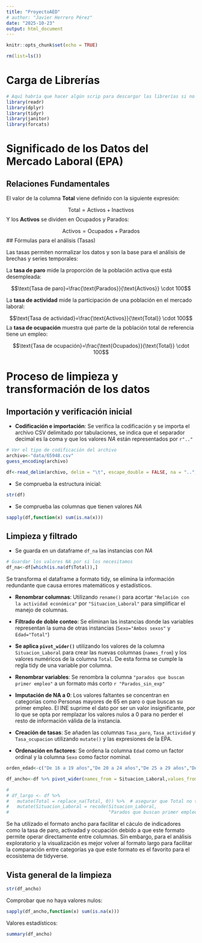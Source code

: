 ```yaml
---
title: "ProyectoAED"
# author: "Javier Herrero Pérez"
date: "2025-10-23"
output: html_document
---
```


```r
knitr::opts_chunk$set(echo = TRUE)
```


```r
rm(list=ls())
```

# Carga de Librerías

```r
# Aquí habría que hacer algún scrip para descargar las librerías si no las tienen
library(readr)
library(dplyr)
library(tidyr)
library(janitor)
library(forcats)
```



# Significado de los Datos del Mercado Laboral (EPA)

## Relaciones Fundamentales


El valor de la columna **Total** viene definido con la siguiente expresión:

$$\text{Total}=\text{Activos}+\text{Inactivos}$$
Y los **Activos** se dividen en Ocupados y Parados:

$$\text{Activos}=\text{Ocupados}+\text{Parados}$$
## Fórmulas para el análisis (Tasas)

Las tasas permiten normalizar los datos y son la base para el análisis de brechas y series temporales:



La **tasa de paro** mide la proporción de la población activa que está desempleada:

$$\text{Tasa de paro}=\frac{\text{Parados}}{\text{Activos}} \cdot 100$$

La **tasa de actividad** mide la participación de una población en el mercado laboral:

$$\text{Tasa de actividad}=\frac{\text{Activos}}{\text{Total}} \cdot 100$$
La **tasa de ocupación** muestra qué parte de la población total de referencia tiene un empleo:

$$\text{Tasa de ocupación}=\frac{\text{Ocupados}}{\text{Total}} \cdot 100$$



# Proceso de limpieza y transformación de los datos


## Importación y verificación inicial

- **Codificación e importación**: Se verifica la codificación y se importa el archivo CSV delimitado por tabulaciones, se indica que el separador decimal es la coma y que los valores *NA* están representados por `r".."`


```r
# Ver el tipo de codificación del archivo
archivo<-"data/65948.csv"
guess_encoding(archivo)
```


```r
df<-read_delim(archivo, delim = "\t", escape_double = FALSE, na = "..", trim_ws = TRUE,locale = locale(decimal_mark = ",")) %>% rename(Situacion_Laboral = "Relación con la actividad económica") %>% filter(Sexo != "Ambos sexos", Edad != "Total") %>% mutate(Sexo=as.factor(Sexo), Edad=as.factor(Edad),Situacion_Laboral=as.factor(Situacion_Laboral))
```

- Se comprueba la estructura inicial:

```r
str(df)
```

- Se comprueba las columnas que tienen valores *NA*

```r
sapply(df,function(x) sum(is.na(x)))
```

## Limpieza y filtrado

- Se guarda en un dataframe `df_na` las instancias con *NA*

```r
# Guardar los valores NA por si los necesitamos
df_na<-df[which(is.na(df$Total)),]
```

Se transforma el dataframe a formato tidy, se elimina la información redundante que causa errores matemáticos y estadísticos.

- **Renombrar columnas**: Utilizando `rename()` para acortar `"Relación con la actividad económica"` por ` "Situacion_Laboral"` para simplificar el manejo de columnas.

- **Filtrado de doble conteo**: Se eliminan las instancias donde las variables representan la suma de otras instancias (`Sexo="Ambos sexos"` y `Edad="Total"`)

- **Se aplica `pivot_wider()`** utilizando los valores de la columna `Situacion_Laboral` para crear las nuevas columnas (`names_from`) y los valores numéricos de la columna `Total`. De esta forma se cumple la regla tidy de una variable por columna.

- **Renombrar variables**: Se renombra la columna `"parados que buscan primer empleo"` a un formato más corto `r "Parados_sin_exp"`

- **Imputación de NA a 0**: Los valores faltantes se concentran en categorías como Personas mayores de 65 en paro o que buscan su primer empleo. El INE suprime el dato por ser un valor insignificante, por lo que se opta por remplazar los valores nulos a 0 para no perder el resto de información válida de la instancia.

- **Creación de tasas**: Se añaden las columnas `Tasa_paro`, `Tasa_actividad` y `Tasa_ocupacion` utilizando `mutate()` y las expresiones de la EPA.

- **Ordenación en factores**: Se ordena la columna `Edad` como un factor ordinal y la columna `Sexo` como factor nominal.

```r
orden_edad<-c("De 16 a 19 años","De 20 a 24 años","De 25 a 29 años","De 30 a 34 años","De 35 a 39 años","De 40 a 44 años","De 45 a 49 años","De 50 a 54 años","De 55 a 59 años","De 60 a 64 años","De 65 a 69 años","70 y más años")

df_ancho<-df %>% pivot_wider(names_from = Situacion_Laboral,values_from = Total) %>% rename(Parados_sin_exp="Parados que buscan primer empleo") %>% mutate(across(.cols=c(Parados,Parados_sin_exp,Activos,Ocupados,Inactivos),.fns=~replace_na(.,0))) %>% mutate(across(c(Activos, Ocupados, Parados, Inactivos, Total), as.numeric),Tasa_paro=Parados/Activos*100,Tasa_actividad=Activos/Total*100,Tasa_ocupacion=Ocupados/Total*100) %>% mutate(Edad=fct_relevel(Edad,orden_edad))

# 
# df_largo <- df %>%
#   mutate(Total = replace_na(Total, 0)) %>%  # asegurar que Total no tiene NA
#   mutate(Situacion_Laboral = recode(Situacion_Laboral,
#                                     "Parados que buscan primer empleo" = "Parados_sin_exp"))%>% mutate(Edad=fct_relevel(Edad,orden_edad))

```


Se ha utilizado el formato ancho para facilitar el cáculo de indicadores como la tasa de paro, activadad y ocupación debido a que este formato permite operar directamente entre columnas. 
Sin embargo, para el análisis exploratorio y la visualización es mejor volver al formato largo para facilitar la comparación entre categorías ya que este formato es el favorito para el ecosistema de tidyverse.




## Vista general de la limpieza 



```r
str(df_ancho)
```

Comprobar que no haya valores nulos:

```r
sapply(df_ancho,function(x) sum(is.na(x)))
```

Valores estadísticos:

```r
summary(df_ancho)
```




